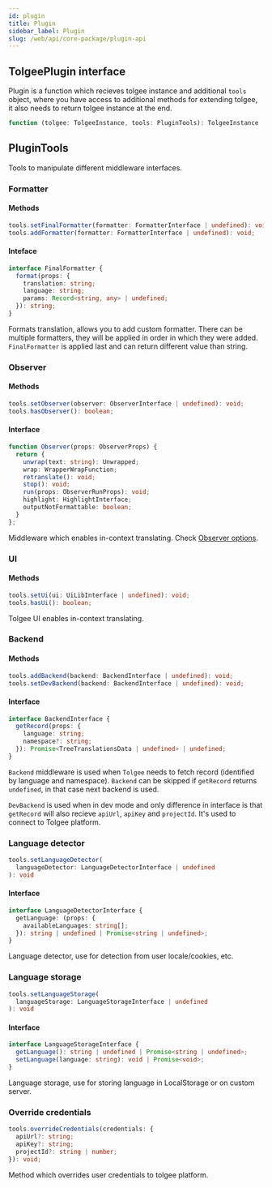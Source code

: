 ```yaml
---
id: plugin
title: Plugin
sidebar_label: Plugin
slug: /web/api/core-package/plugin-api
---
```


## TolgeePlugin interface

Plugin is a function which recieves tolgee instance and additional `tools` object, where you have access
to additional methods for extending tolgee, it also needs to return tolgee instance at the end.

```ts
function (tolgee: TolgeeInstance, tools: PluginTools): TolgeeInstance
```

## PluginTools

Tools to manipulate different middleware interfaces.

### Formatter

#### Methods

```ts
tools.setFinalFormatter(formatter: FormatterInterface | undefined): void;
tools.addFormatter(formatter: FormatterInterface | undefined): void;
```

#### Inteface

```ts
interface FinalFormatter {
  format(props: {
    translation: string;
    language: string;
    params: Record<string, any> | undefined;
  }): string;
}
```

Formats translation, allows you to add custom formatter.
There can be multiple formatters, they will be applied in order in which they were added.
`FinalFormatter` is applied last and can return different value than string.

### Observer

#### Methods

```ts
tools.setObserver(observer: ObserverInterface | undefined): void;
tools.hasObserver(): boolean;
```

#### Interface

```ts
function Observer(props: ObserverProps) {
  return {
    unwrap(text: string): Unwrapped;
    wrap: WrapperWrapFunction;
    retranslate(): void;
    stop(): void;
    run(props: ObserverRunProps): void;
    highlight: HighlightInterface;
    outputNotFormattable: boolean;
  }
};
```

Middleware which enables in-context translating. Check [Observer options](./observer-options).

### UI

#### Methods

```ts
tools.setUi(ui: UiLibInterface | undefined): void;
tools.hasUi(): boolean;
```

Tolgee UI enables in-context translating.

### Backend

#### Methods

```ts
tools.addBackend(backend: BackendInterface | undefined): void;
tools.setDevBackend(backend: BackendInterface | undefined): void;
```

#### Interface

```ts
interface BackendInterface {
  getRecord(props: {
    language: string;
    namespace?: string;
  }): Promise<TreeTranslationsData | undefined> | undefined;
}
```

`Backend` middleware is used when `Tolgee` needs to fetch record (identified by language and namespace).
`Backend` can be skipped if `getRecord` returns `undefined`, in that case next backend is used.

`DevBackend` is used when in dev mode and only difference in interface is that `getRecord` will also
recieve `apiUrl`, `apiKey` and `projectId`. It's used to connect to Tolgee platform.

### Language detector

```ts
tools.setLanguageDetector(
  languageDetector: LanguageDetectorInterface | undefined
): void
```

#### Interface

```ts
interface LanguageDetectorInterface {
  getLanguage: (props: {
    availableLanguages: string[];
  }): string | undefined | Promise<string | undefined>;
}
```

Language detector, use for detection from user locale/cookies, etc.

### Language storage

```ts
tools.setLanguageStorage(
  languageStorage: LanguageStorageInterface | undefined
): void
```

#### Interface

```ts
interface LanguageStorageInterface {
  getLanguage(): string | undefined | Promise<string | undefined>;
  setLanguage(language: string): void | Promise<void>;
}
```

Language storage, use for storing language in LocalStorage or on custom server.

### Override credentials

```ts
tools.overrideCredentials(credentials: {
  apiUrl?: string;
  apiKey?: string;
  projectId?: string | number;
}): void;
```

Method which overrides user credentials to tolgee platform.
